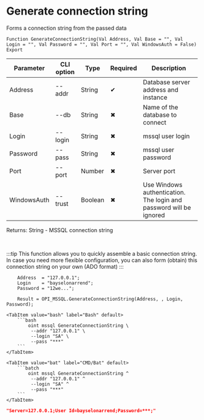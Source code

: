 ﻿---
sidebar_position: 5
description: Generate connection string and other functions to work with MSSQL in the Open Integration Package, a free open-source integration library for 1C:Enterprise 8, OneScript and CLI
keywords: [1C, 1С, 1С:Enterprise, 1С:Enterprise 8.3, API, Integration, Services, Exchange, OneScript, CLI, MSSQL]
---


# Generate connection string
 Forms a connection string from the passed data



`Function GenerateConnectionString(Val Address, Val Base = "", Val Login = "", Val Password = "", Val Port = "", Val WindowsAuth = False) Export`

  | Parameter | CLI option | Type | Required | Description |
  |-|-|-|-|-|
  | Address | --addr | String | &#x2714; | Database server address and instance |
  | Base | --db | String | &#x2716; | Name of the database to connect |
  | Login | --login | String | &#x2716; | mssql user login |
  | Password | --pass | String | &#x2716; | mssql user password |
  | Port | --port | Number | &#x2716; | Server port |
  | WindowsAuth | --trust | Boolean | &#x2716; | Use Windows authentication. The login and password will be ignored |

  
  Returns:  String - MSSQL connection string

<br/>

:::tip
This function allows you to quickly assemble a basic connection string. In case you need more flexible configuration, you can also form (obtain) this connection string on your own (ADO format)
:::
<br/>



```bsl title="1C:Enterprise/OneScript code example"
    Address  = "127.0.0.1";
    Login    = "bayselonarrend";
    Password = "12we...";

    Result = OPI_MSSQL.GenerateConnectionString(Address, , Login, Password);
```
 

 <Tabs>
  
    <TabItem value="bash" label="Bash" default>
        ```bash
            oint mssql GenerateConnectionString \
             --addr "127.0.0.1" \
             --login "SA" \
             --pass "***"
        ```
    </TabItem>
  
    <TabItem value="bat" label="CMD/Bat" default>
        ```batch
            oint mssql GenerateConnectionString ^
             --addr "127.0.0.1" ^
             --login "SA" ^
             --pass "***"
        ```
    </TabItem>
</Tabs>


```json title="Result"
"Server=127.0.0.1;User Id=bayselonarrend;Password=***;"
```
